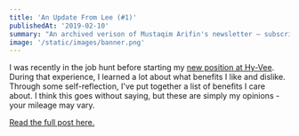 ```yaml
---
title: 'An Update From Lee (#1)'
publishedAt: '2019-02-10'
summary: "An archived verison of Mustaqim Arifin's newsletter – subscribe to get early access."
image: '/static/images/banner.png'
---
```


I was recently in the job hunt before starting my [new position at Hy-Vee](/blog/joining-hy-vee).
During that experience, I learned a lot about what benefits I like and dislike.
Through some self-reflection, I've put together a list of benefits I care about.
I think this goes without saying, but these are simply my opinions - your mileage may vary.

[Read the full post here.](/blog/benefits-i-care-about-in-2019)
